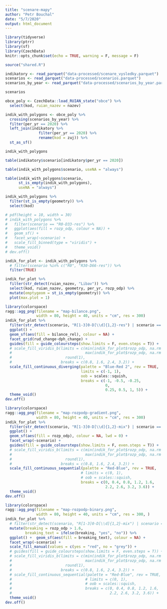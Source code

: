 ```yaml
---
title: "scenare-mapy"
author: "Petr Bouchal"
date: "5/7/2020"
output: html_document
---
```


```r
library(tidyverse)
library(ptrr)
library(sf)
library(CzechData)
knitr::opts_chunk$set(echo = TRUE, warning = F, message = F)
```

```r
source("shared.R")
```

```r
indikatory <- read_parquet("data-processed/scenare_vysledky.parquet")
scenarios <- read_parquet("data-processed/scenarios.parquet")
scenarios_by_year <- read_parquet("data-processed/scenarios_by_year.parquet")
```

```r
scenarios
```


```r
obce_poly <- CzechData::load_RUIAN_state("obce") %>% 
  select(kod, ruian_nazev = nazev)
```

```r
indik_with_polygons <- obce_poly %>% 
  crossing(scenarios_by_year) %>% 
  filter(per_yr == 2020) %>% 
  left_join(indikatory %>% 
               filter(per_yr == 2020) %>% 
               rename(kod = zuj)) %>% 
  st_as_sf()
```

```r
indik_with_polygons
```


```r
table(indikatory$scenario[indikatory$per_yr == 2020])
```


```r
table(indik_with_polygons$scenario, useNA = "always")
```


```r
table(indik_with_polygons$scenario, 
      st_is_empty(indik_with_polygons), 
      useNA = "always")
```

```r
indik_with_polygons %>% 
  filter(st_is_empty(geometry)) %>% 
  select(kod)
```


```r
# pdf(height = 10, width = 30)
# indik_with_polygons %>% 
#   filter(scenario == "R0-D33-res") %>% 
#   ggplot(aes(fill = rozp_odp, colour = NA)) +
#   geom_sf() +
#   facet_wrap(~scenario) +
#   scale_fill_binned(type = "viridis") +
#   theme_void()
# dev.off()
```

```r
indik_for_plot <- indik_with_polygons %>% 
  # filter(scenario %in% c("R0", "R30-D66-res")) %>%
  filter(TRUE)
```

```r
indik_for_plot %>% 
  filter(str_detect(ruian_nazev, "Libav")) %>% 
  select(kod, ruian_nazev, geometry, per_yr, rozp_odp) %>% 
  mutate(emptygeom = st_is_empty(geometry)) %>% 
  plot(max.plot = 1)
```


```r
library(colorspace)
ragg::agg_png(filename = "map-bilance.png",
              width = 80, height = 40, units = "cm", res = 300)
indik_for_plot %>% 
  filter(str_detect(scenario, "R[1-3]0-D[\\d]{1,2}-res") | scenario == "R0") %>% 
  ggplot() +
  geom_sf(aes(fill = bilance_rel), colour = NA) +
  facet_grid(rud_change~dph_change) +
  guides(fill = guide_coloursteps(show.limits = F, even.steps = T)) +
  # scale_fill_viridis_b(limits = c(min(indik_for_plot$rozp_odp, na.rm = T),
  #                                 max(indik_for_plot$rozp_odp, na.rm = T)) %>%
  #                        round(1), 
  #                      breaks = c(0.8, 1.6, 2.4, 3.2)) +
  scale_fill_continuous_diverging(palette = "Blue-Red 2", rev = TRUE,
                                  limits = c(-1, 1),
                                  oob = scales::squish,
                                  breaks = c(-1, -0.5, -0.25,
                                             0,
                                             0.25, 0.5, 1, 5)) +
  theme_void()
dev.off()
```

```r
library(colorspace)
ragg::agg_png(filename = "map-rozpodp-gradient.png",
              width = 80, height = 40, units = "cm", res = 300)
indik_for_plot %>% 
  filter(str_detect(scenario, "R[1-3]0-D[\\d]{1,2}-mix") | scenario == "R0") %>% 
  ggplot() +  
  geom_sf(aes(fill = rozp_odp), colour = NA, lwd = 0) +
  facet_wrap(~scenario) +
  guides(fill = guide_coloursteps(show.limits = F, even.steps = T)) +
  # scale_fill_viridis_b(limits = c(min(indik_for_plot$rozp_odp, na.rm = T),
  #                                 max(indik_for_plot$rozp_odp, na.rm = T)) %>%
  #                        round(1), 
  #                      breaks = c(0.8, 1.6, 2.4, 3.2)) +
  scale_fill_continuous_sequential(palette = "Red-Blue", rev = TRUE,
                                  # limits = c(0, 1),
                                  # oob = scales::squish,
                                  breaks = c(0, 0.4, 0.8, 1.2, 1.6,
                                             2.2, 2.6, 3.2, 3.6)) +
  theme_void()
dev.off()
```

```r
library(colorspace)
ragg::agg_png(filename = "map-rozpodp-binary.png",
              width = 80, height = 40, units = "cm", res = 300, )
indik_for_plot %>% 
  # filter(str_detect(scenario, "R[1-3]0-D[\\d]{1,2}-mix") | scenario == "R0") %>% 
  mutate(breaking = rozp_odp > 1.6,
         breaking_text = ifelse(breaking, "yes", "no")) %>% 
  ggplot() +  geom_sf(aes(fill = breaking_text), colour = NA) +
  facet_wrap(~scenario) +
  scale_fill_manual(values = c(yes = "red", no = "grey")) +
  # guides(fill = guide_coloursteps(show.limits = F, even.steps = T)) +
  # scale_fill_viridis_b(limits = c(min(indik_for_plot$rozp_odp, na.rm = T),
  #                                 max(indik_for_plot$rozp_odp, na.rm = T)) %>%
  #                        round(1), 
  #                      breaks = c(0.8, 1.6, 2.4, 3.2)) +
  # scale_fill_continuous_sequential(palette = "Red-Blue", rev = TRUE,
  #                                 # limits = c(0, 1),
  #                                 # oob = scales::squish,
  #                                 breaks = c(0, 0.4, 0.8, 1.2, 1.6,
  #                                            2.2, 2.6, 3.2, 3.6)) +
  theme_void()
dev.off()
```


